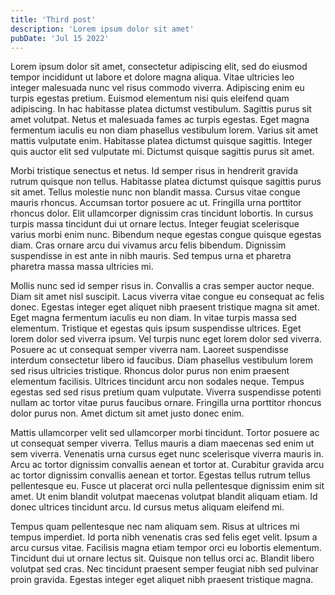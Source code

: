```yaml
---
title: 'Third post'
description: 'Lorem ipsum dolor sit amet'
pubDate: 'Jul 15 2022'
---
```


Lorem ipsum dolor sit amet, consectetur adipiscing elit, sed do eiusmod tempor incididunt ut labore
et dolore magna aliqua. Vitae ultricies leo integer malesuada nunc vel risus commodo viverra.
Adipiscing enim eu turpis egestas pretium. Euismod elementum nisi quis eleifend quam adipiscing. In
hac habitasse platea dictumst vestibulum. Sagittis purus sit amet volutpat. Netus et malesuada fames
ac turpis egestas. Eget magna fermentum iaculis eu non diam phasellus vestibulum lorem. Varius sit
amet mattis vulputate enim. Habitasse platea dictumst quisque sagittis. Integer quis auctor elit sed
vulputate mi. Dictumst quisque sagittis purus sit amet.

Morbi tristique senectus et netus. Id semper risus in hendrerit gravida rutrum quisque non tellus.
Habitasse platea dictumst quisque sagittis purus sit amet. Tellus molestie nunc non blandit massa.
Cursus vitae congue mauris rhoncus. Accumsan tortor posuere ac ut. Fringilla urna porttitor rhoncus
dolor. Elit ullamcorper dignissim cras tincidunt lobortis. In cursus turpis massa tincidunt dui ut
ornare lectus. Integer feugiat scelerisque varius morbi enim nunc. Bibendum neque egestas congue
quisque egestas diam. Cras ornare arcu dui vivamus arcu felis bibendum. Dignissim suspendisse in est
ante in nibh mauris. Sed tempus urna et pharetra pharetra massa massa ultricies mi.

Mollis nunc sed id semper risus in. Convallis a cras semper auctor neque. Diam sit amet nisl
suscipit. Lacus viverra vitae congue eu consequat ac felis donec. Egestas integer eget aliquet nibh
praesent tristique magna sit amet. Eget magna fermentum iaculis eu non diam. In vitae turpis massa
sed elementum. Tristique et egestas quis ipsum suspendisse ultrices. Eget lorem dolor sed viverra
ipsum. Vel turpis nunc eget lorem dolor sed viverra. Posuere ac ut consequat semper viverra nam.
Laoreet suspendisse interdum consectetur libero id faucibus. Diam phasellus vestibulum lorem sed
risus ultricies tristique. Rhoncus dolor purus non enim praesent elementum facilisis. Ultrices
tincidunt arcu non sodales neque. Tempus egestas sed sed risus pretium quam vulputate. Viverra
suspendisse potenti nullam ac tortor vitae purus faucibus ornare. Fringilla urna porttitor rhoncus
dolor purus non. Amet dictum sit amet justo donec enim.

Mattis ullamcorper velit sed ullamcorper morbi tincidunt. Tortor posuere ac ut consequat semper
viverra. Tellus mauris a diam maecenas sed enim ut sem viverra. Venenatis urna cursus eget nunc
scelerisque viverra mauris in. Arcu ac tortor dignissim convallis aenean et tortor at. Curabitur
gravida arcu ac tortor dignissim convallis aenean et tortor. Egestas tellus rutrum tellus
pellentesque eu. Fusce ut placerat orci nulla pellentesque dignissim enim sit amet. Ut enim blandit
volutpat maecenas volutpat blandit aliquam etiam. Id donec ultrices tincidunt arcu. Id cursus metus
aliquam eleifend mi.

Tempus quam pellentesque nec nam aliquam sem. Risus at ultrices mi tempus imperdiet. Id porta nibh
venenatis cras sed felis eget velit. Ipsum a arcu cursus vitae. Facilisis magna etiam tempor orci eu
lobortis elementum. Tincidunt dui ut ornare lectus sit. Quisque non tellus orci ac. Blandit libero
volutpat sed cras. Nec tincidunt praesent semper feugiat nibh sed pulvinar proin gravida. Egestas
integer eget aliquet nibh praesent tristique magna.
